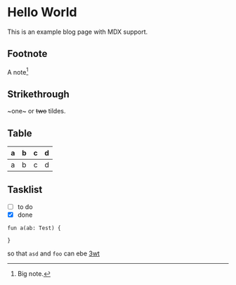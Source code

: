 # Hello World

This is an example blog page with MDX support.

## Footnote

A note[^1]

[^1]: Big note.

## Strikethrough

~one~ or ~~two~~ tildes.

## Table

| a | b  |  c |  d  |
| - | :- | -: | :-: |
|a | b | c |d |

## Tasklist

* [ ] to do
* [x] done

```
fun a(ab: Test) {
  
}
```

so that `asd` and `foo` can ebe [3wt](www.google.com)
